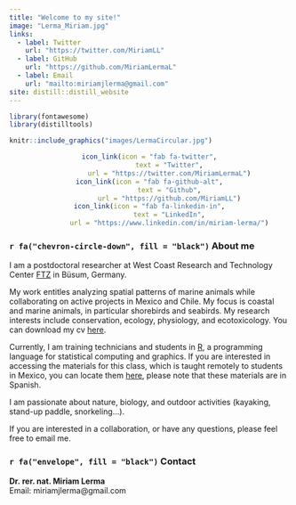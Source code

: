 ```yaml
---
title: "Welcome to my site!"
image: "Lerma_Miriam.jpg"
links:
  - label: Twitter
    url: "https://twitter.com/MiriamLL"
  - label: GitHub
    url: "https://github.com/MiriamLermaL"
  - label: Email
    url: "mailto:miriamjlerma@gmail.com"
site: distill::distill_website
---
```



```r
library(fontawesome)
library(distilltools)
```

```r
knitr::include_graphics("images/LermaCircular.jpg")
```

<center>
```r
icon_link(icon = "fab fa-twitter",
          text = "Twitter",
          url = "https://twitter.com/MiriamLermaL")
icon_link(icon = "fab fa-github-alt",
          text = "Github",
          url = "https://github.com/MiriamLL")
icon_link(icon = "fab fa-linkedin-in",
          text = "LinkedIn",
          url = "https://www.linkedin.com/in/miriam-lerma/")
```
</center>

### `r fa("chevron-circle-down", fill = "black")` About  me
I am a postdoctoral researcher at West Coast Research and Technology Center [FTZ](https://www.ftz.uni-kiel.de/de) in Büsum, Germany. 

My work entitles analyzing spatial patterns of marine animals while collaborating on active projects in Mexico and Chile. My focus is coastal and marine animals, in particular shorebirds and seabirds. My research interests include conservation, ecology, physiology, and ecotoxicology. You can download my cv [here](https://raw.githubusercontent.com/MiriamLL/Curriculum/master/CV/CV0306.pdf).

Currently, I am training technicians and students in [R](https://www.r-project.org/about.html), a programming language for statistical computing and graphics. If you are interested in accessing the materials for this class, which is taught remotely to students in Mexico, you can locate them [here](https://www.miriam-lerma.com/materiales.html), please note that these materials are in Spanish. 

I am passionate about nature, biology, and outdoor activities (kayaking, stand-up paddle, snorkeling...).   

If you are interested in a collaboration, or have any questions, please feel free to email me. 

### `r fa("envelope", fill = "black")` Contact
**Dr. rer. nat. Miriam Lerma** <br>
Email: miriamjlerma@gmail.com

